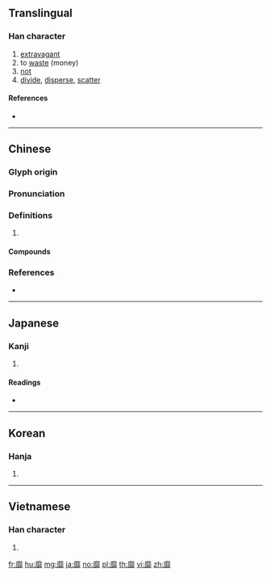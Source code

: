 {{character info/new}}
==Translingual==

===Han character===
{{Han char|rn=175|rad=非|as=11|sn=19|four=00211|canj=ICLMY,IDLMY|ids=⿸麻非}}

# [[extravagant]]
# to [[waste]] (money)
# [[not]]
# [[divide]], [[disperse]], [[scatter]]

====References====
* {{Han ref|kx=1383.020|dkj=42612|dj=1896.140|hdz=64088.050|uh=9761|ud=38753|bh=C3FB|bd=50171}}

----

==Chinese==
{{zh-forms}}

===Glyph origin===
{{Han etym}}

===Pronunciation===
{{zh-pron
|m=mǐ,mí
|c=mei5,mei4
|mc=y
|oc=y
|cat=
}}

===Definitions===
{{zh-hanzi}}

# {{rfdef|zh}}

====Compounds====
{{zh-der|之死靡他|之死靡它|低靡|侈靡|夷靡|奓靡|奢靡|委靡|委靡不振|從風而靡|所向披靡|披靡|旗靡|曼靡|望風披靡|望風而靡|江靡|浮靡|淫靡|猗猗靡靡|猗靡|當者披靡|禍福靡常|綺靡|胥靡|與世靡爭|草靡風行|華靡|萍蹤靡定|萎靡|萎靡不振|誇多鬥靡|轍亂旗靡|迆靡|鉅細靡遺|阤靡|靡密|靡愬|靡敝|靡曼|靡有孑遺|靡然|靡然向風|靡然從風|靡然鄉風|靡爛|靡知所措|靡衣偷食|靡衣玉食|靡費|靡追|靡靡|靡靡之樂|靡靡之音|靡麗|頹靡|頹靡不振|風行草靡|風靡|風靡一時|風靡雲湧|風靡雲蒸|飛靡|鳳靡鸞吪|麗靡}}

===References===
* {{R:yue:Hanzi}}

----

==Japanese==

===Kanji===
{{ja-kanji|grade=|rs=非11}}

# {{defn|lang=ja|sort=非11}}

====Readings====
* {{ja-readings|on=[[ひ]] (hi), [[び]] (bi), [[み]] (mi)|kun=[[なびく]] (nabiku), [[ない]] (nai)}}

----

==Korean==

===Hanja===
{{ko-hanja|hangeul=미|eumhun=|rv=mi|mr=mi|y=mi}}

# {{defn|lang=ko|sort=非11}}

----

==Vietnamese==

===Han character===
{{vi-readings|rs=非11|hanviet=mị}}

# {{defn|lang=vi|sort=非11}}

[[fr:靡]]
[[hu:靡]]
[[mg:靡]]
[[ja:靡]]
[[no:靡]]
[[pl:靡]]
[[th:靡]]
[[vi:靡]]
[[zh:靡]]